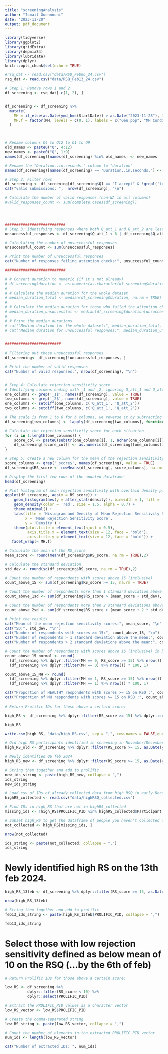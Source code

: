```yaml
---
title: "screeningAnalysis"
author: "Ismail Guennouni"
date: "2023-11-20"
output: pdf_document
---
```



```r
library(tidyverse)
library(ggplot2)
library(gridExtra)
library(depmixS4)
library(lubridate)
library(dplyr)
knitr::opts_chunk$set(echo = TRUE)
```

```r
#rsq_dat <- read.csv("data/RSQ_Feb06_24.csv") 
rsq_dat <- read.csv("data/RSQ_Feb13_24.csv") 

# Step 1: Remove rows 1 and 2
df_screening <- rsq_dat[-c(1, 2), ]


df_screening <- df_screening %>%
  mutate(
    MH = if_else(as.Date(ymd_hms(StartDate)) > as.Date("2023-11-28"), 1, 0),
    MH.f = factor(MH, levels = c(0, 1), labels = c("Gen pop", "MH Condition"))
  )



# Rename columns Q4 to Q12 to Q1 to Q9
old_names <- paste0("Q", 4:12)
new_names <- paste0("Q", 1:9)
names(df_screening)[names(df_screening) %in% old_names] <- new_names

# Rename the "Duration..in.seconds." column to "duration"
names(df_screening)[names(df_screening) == "Duration..in.seconds."] <- "duration"

# Step 2: Filter rows
df_screening <- df_screening[df_screening$Q1 == "I accept" & !grepl('test', df_screening$Q2) & df_screening$DistributionChannel ==  'anonymous', ]
cat("valid submissions: ",  nrow(df_screening), "\n")

# Calculate the number of valid responses (non-NA in all columns)
#valid_responses_count <- sum(complete.cases(df_screening))




###########################
# Step 3: Identifying responses where both Q_att_1 and Q_att_2 are less than or equal to 6
unsuccessful_responses <- df_screening$Q_att_1 < 6 | df_screening$Q_att_2 < 6

# Calculating the number of unsuccessful responses
unsuccessful_count <- sum(unsuccessful_responses)

# Print the number of unsuccessful responses
cat("Number of responses failing attention checks:", unsuccessful_count, "\n")

###########################

# # Convert duration to numeric (if it's not already)
# df_screening$duration <- as.numeric(as.character(df_screening$duration))
# 
# # Calculate the median duration for the whole dataset
# median_duration_total <- median(df_screening$duration, na.rm = TRUE)
# 
# # Calculate the median duration for those who failed the attention checks
# median_duration_unsuccessful <- median(df_screening$duration[unsuccessful_responses], na.rm = TRUE)
# 
# # Print the median durations
# cat("Median duration for the whole dataset:", median_duration_total, "seconds\n")
# cat("Median duration for unsuccessful responses:", median_duration_unsuccessful, "seconds\n")


#########################

# Filtering out these unsuccessful responses
df_screening<- df_screening[!unsuccessful_responses, ]

# Print the number of valid responses
cat("Number of valid responses:", nrow(df_screening), "\n")



```
```r
# Step 4: Calculate rejection sensitivity score
# Identifying columns ending with _1 and _2, ignoring Q_att_1 and Q_att_2
one_columns <- grep('_1$', names(df_screening), value = TRUE)
two_columns <- grep('_2$', names(df_screening), value = TRUE)
one_columns <- setdiff(one_columns, c('Q_att_1', 'Q_att_2'))
two_columns <- setdiff(two_columns, c('Q_att_1', 'Q_att_2'))

# The scale is from 1 to 6 for b columns, we reverse it by subtracting from 7
df_screening[two_columns] <- lapply(df_screening[two_columns], function(x) 7 - as.numeric(x))

# Calculate the rejection sensitivity score for each situation
for (i in 1:length(one_columns)) {
    score_col <- paste0(substr(one_columns[i], 1, nchar(one_columns[i])-2), '_score')
    df_screening[[score_col]] <- as.numeric(df_screening[[one_columns[i]]]) * as.numeric(df_screening[[two_columns[i]]])
}

# Step 5: Create a new column for the mean of the rejection sensitivity scores
score_columns <- grep('_score$', names(df_screening), value = TRUE)
df_screening$RS_score <- rowMeans(df_screening[, score_columns], na.rm = TRUE)

# Display the first few rows of the updated dataframe
head(df_screening)

```

```r

# Plot histogram of mean rejection sensitivity with overlaid density plot
ggplot(df_screening, aes(x = RS_score)) +
    geom_histogram(aes(y = after_stat(density)), binwidth = 1, fill = 'skyblue', color = 'black', alpha = 0.6) +
    geom_density(color = 'red', size = 1.5, alpha = 0.7) +
    theme_minimal() +
    labs(title = 'Histogram and Density of Mean Rejection Sensitivity Scores',
         x = 'Mean Rejection Sensitivity Score',
         y = 'Density') +
    theme(plot.title = element_text(hjust = 0.5),
          axis.title.x = element_text(size = 12, face = "bold"),
          axis.title.y = element_text(size = 12, face = "bold")) + 
   facet_wrap(~ MH.f)

```

```r
# Calculate the mean of the RS_score 
mean_score <- round(mean(df_screening$RS_score, na.rm = TRUE),2)

# Calculate the standard deviation
std_dev <- round(sd(df_screening$RS_score, na.rm = TRUE),2)

# Count the number of respondents with scores above 15 (inclusive)
count_above_15 <- sum(df_screening$RS_score >= 15, na.rm = TRUE)

# Count the number of respondents more than 1 standard deviation above the mean
count_above_1sd <- sum(df_screening$RS_score > (mean_score + std_dev), na.rm = TRUE)

# Count the number of respondents more than 2 standard deviations above the mean
count_above_2sd <- sum(df_screening$RS_score > (mean_score + 2 * std_dev), na.rm = TRUE)

# Print the results
cat("Mean of the mean rejection sensitivity scores:", mean_score, "\n")
cat("SD:", std_dev, "\n")
cat("Number of respondents with scores >= 15:", count_above_15, "\n")
cat("Number of respondents > 1 standard deviation above the mean:", count_above_1sd, "\n")
cat("Number of respondents > 2 standard deviations above the mean:", count_above_2sd, "\n")

```
```r
# Count the number of respondents with scores above 15 (inclusive) in both samples
count_above_15_normal <- round(
  (df_screening %>% dplyr::filter(MH == 0, RS_score >= 15) %>% nrow()) / 
  (df_screening %>% dplyr::filter(MH == 0) %>% nrow()) * 100, 1)

count_above_15_MH <- round(
  (df_screening %>% dplyr::filter(MH == 1, RS_score >= 15) %>% nrow()) / 
  (df_screening %>% dplyr::filter(MH == 1) %>% nrow()) * 100, 1)

cat("Proportion of HEALTHY respondents with scores >= 15 on RSQ :", count_above_15_normal, "%\n")
cat("Proportion of MH respondents with scores >= 15 on RSQ :", count_above_15_MH, "%\n")

```

```r
# Return Prolific IDs for those above a certain score: 

high_RS <- df_screening %>% dplyr::filter(RS_score >= 15) %>% dplyr::select(PROLIFIC_PID)

high_RS

write.csv(high_RS, "data/high_RS.csv", sep = ",", row.names = FALSE,quote = FALSE)


```
```r
# Old high RS participants identified in screening in November/December 2023
high_RS_old <- df_screening %>% dplyr::filter(RS_score >= 15, as.Date(ymd_hms(StartDate)) != as.Date("2024-02-06") ) %>% dplyr::select(PROLIFIC_PID)

# Newly identified 06 feb 2024
high_RS_new <- df_screening %>% dplyr::filter(RS_score >= 15, as.Date(ymd_hms(StartDate)) == as.Date("2024-02-06") ) %>% dplyr::select(PROLIFIC_PID)

# String them together and add to prolific
new_ids_string <- paste(high_RS_new, collapse = ",")
ids_string
new_ids_string

```

```r
# Load csv of IDs of already collected data from high RSQ in early December
highRS_collected <- read.csv("data/highRSQ_collected.csv") 
```

```r
# Find IDs in high_RS that are not in highRS_collected
missing_ids <- !high_RS$PROLIFIC_PID %in% highRS_collected$Participant.id

# Subset high_RS to get the dataframe of people you haven't collected data for
not_collected <- high_RS[missing_ids, ]

nrow(not_collected)

ids_string <- paste(not_collected, collapse = ",")
ids_string
```


# Newly identified high RS on the 13th feb 2024.

```r

high_RS_13feb <- df_screening %>% dplyr::filter(RS_score >= 15, as.Date(ymd_hms(StartDate)) == as.Date("2024-02-13") ) %>% dplyr::select(PROLIFIC_PID)

nrow(high_RS_13feb)

# String them together and add to prolific
feb13_ids_string <- paste(high_RS_13feb$PROLIFIC_PID, collapse = ",")

feb13_ids_string
```


# Select those with low rejection sensitivity defined as below mean of 10 on the RSQ (...by the 6th of feb)
```r

# Return Prolific IDs for those above a certain score: 

low_RS <- df_screening %>% 
          dplyr::filter(RS_score < 10) %>% 
          dplyr::select(PROLIFIC_PID)

# Extract the PROLIFIC_PID values as a character vector
low_RS_vector <- low_RS$PROLIFIC_PID 

# Create the comma-separated string
low_RS_string <- paste(low_RS_vector, collapse = ",")

# Count the number of elements in the extracted PROLIFIC_PID vector
num_ids <- length(low_RS_vector)

cat("Number of extracted IDs: ", num_ids)

```



